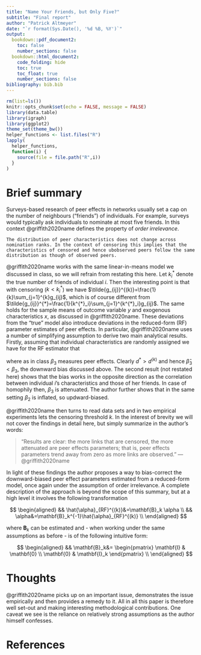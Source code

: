 ```yaml
---
title: "Name Your Friends, but Only Five?"
subtitle: "Final report"
author: "Patrick Altmeyer"
date: "`r format(Sys.Date(), '%d %B, %Y')`"
output: 
  bookdown::pdf_document2:
    toc: false
    number_sections: false
  bookdown::html_document2:
    code_folding: hide
    toc: true
    toc_float: true
    number_sections: false
bibliography: bib.bib
---
```


```r
rm(list=ls())
knitr::opts_chunk$set(echo = FALSE, message = FALSE)
library(data.table)
library(igraph)
library(ggplot2)
theme_set(theme_bw())
helper_functions <- list.files("R")
lapply(
  helper_functions,
  function(i) {
    source(file = file.path("R",i))
  }
)
```

# Brief summary

Surveys-based research of peer effects in networks usually set a cap on the number of neighbours ("friends") of individuals. For example, surveys would typically ask individuals to nominate at most five friends. In this context @griffith2020name defines the property of *order irrelevance*.


```definition
The distribution of peer characteristics does not change across nomination ranks. In the context of censoring this implies that the characteristics of censored and hence ubobserved peers follow the same distribution as though of observed peers.
```

@griffith2020name works with the same linear-in-means model we discussed in class, so we will refrain from restating this here. Let $k^{*}_i$ denote the true number of friends of individual $i$. Then the interesting point is that with censoring ($k<k^{*}_i$) we have $\tilde{g_{ij}}^{(k)}=\frac{1}{k}\sum_{j=1}^{k}g_{ij}$, which is of course different from $\tilde{g_{ij}}^{*}=\frac{1}{k^{*}_i}\sum_{j=1}^{k^{*}_i}g_{ij}$. The same holds for the sample means of outcome variable $y$ and exogenous characteristics $x$, as discussed in @griffith2020name. These deviations from the "true" model also introduce deviations in the reduced-form (RF) parameter estimates of peer effects. In particular, @griffith2020name uses a number of simplifying assumption to derive two main analytical results. Firstly, assuming that individual characteristics are randomly assigned we have for the RF estimator that

\begin{equation} 
\begin{aligned}
&& \hat{\alpha}_{RF}^{(k)}&\rightarrow \begin{pmatrix}
\beta_2 \\
\frac{ \mathbb{E} \frac{1}{d^*}}{\mathbb{E} \frac{1}{d^{(k)}}} \beta_3
\end{pmatrix} \\
\end{aligned}
(\#eq:find1)
\end{equation}

where as in class $\beta_3$ measures peer effects. Clearly $d^*>d^{(k)}$ and hence $\hat{\beta}_3 < \beta_3$, the downward bias discussed above. The second result (not restated here) shows that the bias works in the opposite direction as the correlation between individual $i$'s characteristics and those of her friends. In case of homophily then, $\beta_3$ is attenuated. The author further shows that in the same setting $\beta_2$ is inflated, so updward-biased.

@griffith2020name then turns to read data sets and in two empirical experiments lets the censoring threshold $k$. In the interest of brevity we will not cover the findings in detail here, but simply summarize in the author's words:

> "Results are clear: the more links that are censored, the more attenuated are peer effects parameters; that is, peer effects parameters trend away from zero as more links are observed."
--- @griffith2020name 

In light of these findings the author proposes a way to bias-correct the downward-biased peer effect parameters estimated from a reduced-form model, once again under the assumption of order irrelevance. A complete description of the approach is beyond the scope of this summary, but at a high level it involves the following transformation

$$
\begin{aligned}
&& \hat{\alpha}_{RF}^{(k)}&=\mathbf{B}_k \alpha  \\
&& \alpha&=\mathbf{B}_k^{-1}\hat{\alpha}_{RF}^{(k)} \\
\end{aligned}
$$

where $\mathbf{B}_k$ can be estimated and - when working under the same assumptions as before - is of the following intuitive form:

$$
\begin{aligned}
&& \mathbf{B}_k&= \begin{pmatrix}
\mathbf{I} & \mathbf{0} \\
\mathbf{0} & \mathbf{I}_k
\end{pmatrix} \\
\end{aligned}
$$

# Thoughts

@griffith2020name picks up on an important issue, demonstrates the issue empirically and then provides a remedy to it. All in all this paper is therefore well set-out and making interesting methodological contributions. One caveat we see is the reliance on relatively strong assumptions as the author himself confesses.

# References




